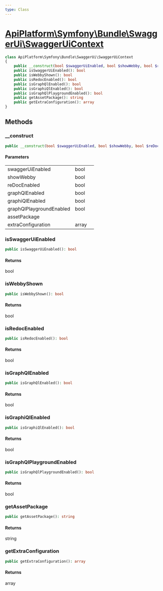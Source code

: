 ```yaml
---
type: Class
---
```


# [ApiPlatform\Symfony\Bundle\SwaggerUi\SwaggerUiContext](/docs/vmain/reference/Symfony/Bundle/SwaggerUi/SwaggerUiContext)



```php
class ApiPlatform\Symfony\Bundle\SwaggerUi\SwaggerUiContext
{
    public __construct(bool $swaggerUiEnabled, bool $showWebby, bool $reDocEnabled, bool $graphQlEnabled, bool $graphiQlEnabled, bool $graphQlPlaygroundEnabled, $assetPackage, array $extraConfiguration)
    public isSwaggerUiEnabled(): bool
    public isWebbyShown(): bool
    public isRedocEnabled(): bool
    public isGraphQlEnabled(): bool
    public isGraphiQlEnabled(): bool
    public isGraphQlPlaygroundEnabled(): bool
    public getAssetPackage(): string
    public getExtraConfiguration(): array
}
```
## Methods

### __construct



```php
public __construct(bool $swaggerUiEnabled, bool $showWebby, bool $reDocEnabled, bool $graphQlEnabled, bool $graphiQlEnabled, bool $graphQlPlaygroundEnabled, $assetPackage, array $extraConfiguration)
```

#### Parameters

<table><tbody>
<tr><td>swaggerUiEnabled</td><td>bool</td><td></td></tr><tr><td>showWebby</td><td>bool</td><td></td></tr><tr><td>reDocEnabled</td><td>bool</td><td></td></tr><tr><td>graphQlEnabled</td><td>bool</td><td></td></tr><tr><td>graphiQlEnabled</td><td>bool</td><td></td></tr><tr><td>graphQlPlaygroundEnabled</td><td>bool</td><td></td></tr><tr><td>assetPackage</td><td></td><td></td></tr><tr><td>extraConfiguration</td><td>array</td><td></td></tr>
</tbody>
</table>

### isSwaggerUiEnabled



```php
public isSwaggerUiEnabled(): bool
```

#### Returns

bool

### isWebbyShown



```php
public isWebbyShown(): bool
```

#### Returns

bool

### isRedocEnabled



```php
public isRedocEnabled(): bool
```

#### Returns

bool

### isGraphQlEnabled



```php
public isGraphQlEnabled(): bool
```

#### Returns

bool

### isGraphiQlEnabled



```php
public isGraphiQlEnabled(): bool
```

#### Returns

bool

### isGraphQlPlaygroundEnabled



```php
public isGraphQlPlaygroundEnabled(): bool
```

#### Returns

bool

### getAssetPackage



```php
public getAssetPackage(): string
```

#### Returns

string

### getExtraConfiguration



```php
public getExtraConfiguration(): array
```

#### Returns

array
